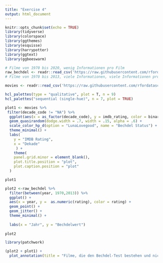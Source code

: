 ```yaml
---
title: "Exercise 4"
output: html_document
---
```


```r
knitr::opts_chunk$set(echo = TRUE)
library(tidyverse)
library(colorspace)
library(ggthemes)
library(esquisse)
library(harrypotter)
library(ggtext)
library(ggbeeswarm)
```


```r

# Filme von 1970 bis 2020, wenig Informationen pro Film
raw_bechdel <- readr::read_csv('https://raw.githubusercontent.com/rfordatascience/tidytuesday/master/data/2021/2021-03-09/raw_bechdel.csv')
# Filme von 1970 bis 2013, viele Informationen, viele Informationen pro Film

movies <- readr::read_csv('https://raw.githubusercontent.com/rfordatascience/tidytuesday/master/data/2021/2021-03-09/movies.csv')
```

```r
hcl_palettes(type = "qualitative", plot = T, n = 9)
hcl_palettes("sequential (single-hue)", n = 7, plot = TRUE)
```

```r

plot1 <- movies %>%
 filter(decade_code != "NA") %>%
  ggplot(aes(x = as_factor(decade_code), y = imdb_rating, color = binary, group = as_factor(binary))) +
  geom_quasirandom(dodge.width = .7, width = .15, alpha = .6) +
  scale_color_hp_d(option = "LunaLovegood", name = "Bechdel Status") +
  theme_minimal() +
  labs(
    y = "IMDB Rating",
    x = "Dekade"
     ) +
    theme(
    panel.grid.minor = element_blank(),
    plot.title.position = "plot",
    plot.caption.position = "plot"
  )

plot1

```

```r
plot2 <-raw_bechdel %>% 
  filter(between(year, 1970,2013)) %>%
  ggplot() +
  aes(x = year, y =  as.numeric(rating), color = rating) +
  geom_point() +
  geom_jitter() +
  theme_minimal() +
  
  labs(x = "Jahr", y = "Bechdelwert")
  
plot2
```


```r

library(patchwork)

(plot2 + plot1) +
  plot_annotation(title = "Filme, die den Bechdel-Test bestehen und nicht bestehen, haben ähnliche IMDB-Bewertungen", subtitle="Vergleich von IMDB_Rating und Bechdel Test")
```




